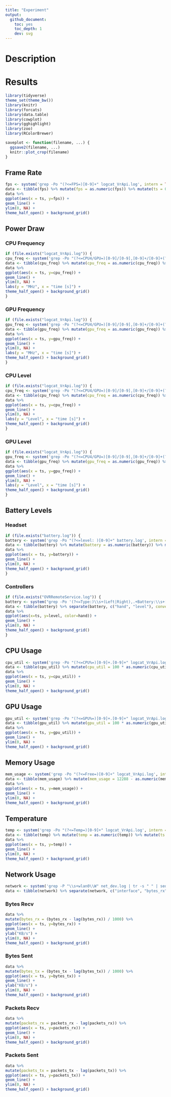 ```yaml
---
title: "Experiment"
output:
  github_document:
    toc: yes
    toc_depth: 1
    dev: svg
---
```


# Description

# Results

```r

library(tidyverse)
theme_set(theme_bw())
library(knitr)
library(forcats)
library(data.table)
library(cowplot)
library(gghighlight)
library(zoo)
library(RColorBrewer)

saveplot <- function(filename, ...) {
  ggsave2(filename, ...)
  knitr::plot_crop(filename)
}
```

## Frame Rate

```r
fps <- system('grep -Po "(?<=FPS=)[0-9]+" logcat_VrApi.log', intern = TRUE)
data <- tibble(fps) %>% mutate(fps = as.numeric(fps)) %>% mutate(ts = 0:(n()-1)) %>% select(ts, everything())
data %>%
ggplot(aes(x = ts, y=fps)) +
geom_line() +
ylim(0, NA) +
theme_half_open() + background_grid()
```
## Power Draw

### CPU Frequency

```r
if (file.exists("logcat_VrApi.log")) {
cpu_freq <- system('grep -Po "(?<=CPU4/GPU=)[0-9]/[0-9],[0-9]+/[0-9]+(?=MHz,OC)" logcat_VrApi.log | cut -d, -f 2 | cut -d/ -f 1', intern = TRUE)
data <- tibble(cpu_freq) %>% mutate(cpu_freq = as.numeric(cpu_freq)) %>% mutate(ts = 0:(n()-1)) %>% select(ts, everything())
data %>%
ggplot(aes(x = ts, y=cpu_freq)) +
geom_line() +
ylim(0, NA) +
labs(y = "MHz", x = "time [s]") +
theme_half_open() + background_grid()
}
```
### GPU Frequency

```r
if (file.exists("logcat_VrApi.log")) {
gpu_freq <- system('grep -Po "(?<=CPU4/GPU=)[0-9]/[0-9],[0-9]+/[0-9]+(?=MHz,OC)" logcat_VrApi.log | cut -d, -f 2 | cut -d/ -f 2', intern = TRUE)
data <- tibble(gpu_freq) %>% mutate(gpu_freq = as.numeric(gpu_freq)) %>% mutate(ts = 0:(n()-1)) %>% select(ts, everything())
data %>%
ggplot(aes(x = ts, y=gpu_freq)) +
geom_line() +
ylim(0, NA) +
labs(y = "MHz", x = "time [s]") +
theme_half_open() + background_grid()
}
```
### CPU Level

```r
if (file.exists("logcat_VrApi.log")) {
cpu_freq <- system('grep -Po "(?<=CPU4/GPU=)[0-9]/[0-9],[0-9]+/[0-9]+(?=MHz,OC)" logcat_VrApi.log | cut -d, -f 1 | cut -d/ -f 1', intern = TRUE)
data <- tibble(cpu_freq) %>% mutate(cpu_freq = as.numeric(cpu_freq)) %>% mutate(ts = 0:(n()-1)) %>% select(ts, everything())
data %>%
ggplot(aes(x = ts, y=cpu_freq)) +
geom_line() +
ylim(0, NA) +
labs(y = "Level", x = "time [s]") +
theme_half_open() + background_grid()
}
```

### GPU Level

```r
if (file.exists("logcat_VrApi.log")) {
gpu_freq <- system('grep -Po "(?<=CPU4/GPU=)[0-9]/[0-9],[0-9]+/[0-9]+(?=MHz,OC)" logcat_VrApi.log | cut -d, -f 1 | cut -d/ -f 2', intern = TRUE)
data <- tibble(gpu_freq) %>% mutate(gpu_freq = as.numeric(gpu_freq)) %>% mutate(ts = 0:(n()-1)) %>% select(ts, everything())
data %>%
ggplot(aes(x = ts, y=gpu_freq)) +
geom_line() +
ylim(0, NA) +
labs(y = "Level", x = "time [s]") +
theme_half_open() + background_grid()
}
```

## Battery Levels

### Headset

```r
if (file.exists("battery.log")) {
battery <- system('grep -Po "(?<=level: )[0-9]+" battery.log', intern = TRUE)
data <- tibble(battery) %>% mutate(battery = as.numeric(battery)) %>% mutate(ts = 0:(n()-1)) %>% select(ts, everything())
data %>%
ggplot(aes(x = ts, y=battery)) +
geom_line() +
ylim(0, NA) +
theme_half_open() + background_grid()
}
```

### Controllers

```r
if (file.exists("OVRRemoteService.log")) {
battery <- system("grep -Po '(?<=Type:)\\s+(Left|Right),.+Battery:\\s+[0-9]+(?=%)' OVRRemoteService.log | tr -s ' ' | sed -e \'s/^[[:space:]]*//\' -e \'s/\\n[[:space:]]*//\' | cut -d' ' -f 1,7", intern=TRUE)
data <- tibble(battery) %>% separate(battery, c("hand", "level"), convert = TRUE) %>% group_by(hand) %>% mutate(ts = 0:(n()-1)) %>% select(ts, everything())
data %>%
ggplot(aes(x=ts, y=level, color=hand)) +
geom_line() +
ylim(0, NA) +
theme_half_open() + background_grid()
}
```

## CPU Usage

```r
cpu_util <- system('grep -Po "(?<=CPU%=)[0-9]+.[0-9]+" logcat_VrApi.log', intern = TRUE)
data <- tibble(cpu_util) %>% mutate(cpu_util = 100 * as.numeric(cpu_util)) %>% mutate(ts = 0:(n()-1)) %>% select(ts, everything())
data %>%
ggplot(aes(x = ts, y=cpu_util)) +
geom_line() +
ylim(0, NA) +
theme_half_open() + background_grid()
```

## GPU Usage

```r
gpu_util <- system('grep -Po "(?<=GPU%=)[0-9]+.[0-9]+" logcat_VrApi.log', intern = TRUE)
data <- tibble(gpu_util) %>% mutate(gpu_util = 100 * as.numeric(gpu_util)) %>% mutate(ts = 0:(n()-1)) %>% select(ts, everything())
data %>%
ggplot(aes(x = ts, y=gpu_util)) +
geom_line() +
ylim(0, NA) +
theme_half_open() + background_grid()
```

## Memory Usage

```r
mem_usage <- system('grep -Po "(?<=Free=)[0-9]+" logcat_VrApi.log', intern = TRUE)
data <- tibble(mem_usage) %>% mutate(mem_usage = 12288 - as.numeric(mem_usage)) %>% mutate(ts = 0:(n()-1)) %>% select(ts, everything())
data %>%
ggplot(aes(x = ts, y=mem_usage)) +
geom_line() +
ylim(0, NA) +
theme_half_open() + background_grid()
```

## Temperature

```r
temp <- system('grep -Po "(?<=Temp=)[0-9]+" logcat_VrApi.log', intern = TRUE)
data <- tibble(temp) %>% mutate(temp = as.numeric(temp)) %>% mutate(ts = 0:(n()-1)) %>% select(ts, everything())
data %>%
ggplot(aes(x = ts, y=temp)) +
geom_line() +
ylim(0, NA) +
theme_half_open() + background_grid()
```

## Network Usage

```r
network <- system('grep -P "\\s+wlan0\\W" net_dev.log | tr -s " " | sed -e \'s/^[[:space:]]*//\' -e \'s/\\n[[:space:]]*//\'', intern = TRUE)
data <- tibble(network) %>% separate(network, c("interface", "bytes_rx", "packets_rx", "errs_rx", "drop_rx", "fifo_rx", "frame_rx", "compressed_rx", "multicast_rx", "bytes_tx", "packets_tx", "errs_tx", "drop_tx", "fifo_tx", "colls_tx", "carrier_tx", "compressed_tx"), sep = " ", convert = TRUE) %>% mutate(ts = 0:(n()-1))
```

### Bytes Recv

<!-- Inter-|   Receive                                                |  Transmit -->
<!-- face |bytes    packets errs drop fifo frame compressed multicast|bytes    packets errs drop fifo colls carrier compressed -->
```r
data %>%
mutate(bytes_rx = (bytes_rx - lag(bytes_rx)) / 1000) %>%
ggplot(aes(x = ts, y=bytes_rx)) +
geom_line() +
ylab("KB/s") +
ylim(0, NA) +
theme_half_open() + background_grid()
```

### Bytes Sent

```r
data %>%
mutate(bytes_tx = (bytes_tx - lag(bytes_tx)) / 1000) %>%
ggplot(aes(x = ts, y=bytes_tx)) +
geom_line() +
ylab("KB/s") +
ylim(0, NA) +
theme_half_open() + background_grid()
```

### Packets Recv

```r
data %>%
mutate(packets_rx = packets_rx - lag(packets_rx)) %>%
ggplot(aes(x = ts, y=packets_rx)) +
geom_line() +
ylim(0, NA) +
theme_half_open() + background_grid()
```

### Packets Sent

```r
data %>%
mutate(packets_tx = packets_tx - lag(packets_tx)) %>%
ggplot(aes(x = ts, y=packets_tx)) +
geom_line() +
ylim(0, NA) +
theme_half_open() + background_grid()
```
